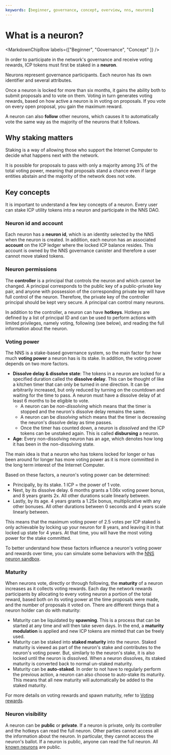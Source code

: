 ```yaml
---
keywords: [beginner, governance, concept, overview, nns, neurons]
---
```



# What is a neuron?

<MarkdownChipRow labels={["Beginner", "Governance", "Concept" ]} />

In order to participate in the network's governance and receive voting rewards, ICP tokens must first
be staked in a **neuron**.

Neurons represent governance participants. Each neuron has its own identifier and
several attributes.

Once a neuron is locked for more than six months, it gains the ability
both to submit proposals and to vote on them. Voting in turn generates
voting rewards, based on how active a neuron is in voting on proposals.
If you vote on every open proposal, you gain the maximum reward.

A neuron can also **follow** other neurons, which causes it to
automatically vote the same way as the majority of the neurons that it
follows.

## Why staking matters

Staking is a way of allowing those who support the Internet Computer to
decide what happens next with the network.

It is possible for proposals to pass with only a
majority among 3% of the total voting power, meaning that proposals
stand a chance even if large entities abstain and the majority of the
network does not vote.


## Key concepts

It is important to understand a few key concepts of a neuron.
Every user can stake ICP utility tokens into a neuron and participate in the NNS DAO.

### Neuron id and account
Each neuron has a **neuron id**, which is an identity selected by the NNS when the neuron is created.
In addition, each neuron has an associated **account** on the ICP ledger where the locked ICP balance resides. This account is owned by the NNS governance canister and therefore a user cannot move staked tokens.

### Neuron permissions
The **controller** is a principal that controls the neuron and which cannot be changed. A principal corresponds to the public key of a public-private key pair, and anyone with possession of the corresponding private key will have full control of the neuron. Therefore, the private key of the controller principal should be kept very secure. A principal can control many neurons.

In addition to the controller, a neuron can have **hotkeys**. Hotkeys are defined by a list of principal ID and can be used to perform actions with limited privileges, namely voting, following (see below), and reading the full information about the neuron.

### Voting power
The NNS is a stake-based governance system, so the main factor for how much **voting power** a neuron has is its stake. In addition, the voting power depends on two more factors.

* **Dissolve delay & dissolve state**: The tokens in a neuron are locked for a specified duration called the **dissolve delay**. This can be thought of like a kitchen timer that can only be turned in one direction. It can be arbitrarily increased, but only reduced by turning on the countdown and waiting for the time to pass. A neuron must have a dissolve delay of at least 6 months to be eligible to vote.
  * A neuron can be _non-dissolving_ which means that the timer is stopped and the neuron's dissolve delay remains the same.
  * A neuron can be _dissolving_ which means that the timer is decreasing the neuron's dissolve delay as time passes.
  * Once the timer has counted down, a neuron is _dissolved_ and the ICP tokens can be unstaked again. This is called **disbursing** a neuron.
* **Age**: Every non-dissolving neuron has an age, which denotes how long it has been in the non-dissolving state.

The main idea is that a neuron who has tokens locked for longer or has been around for longer has more voting power as it is more committed in the long term interest of the Internet Computer.

Based on these factors, a neuron's voting power can be determined:
* Principally, by its stake. 1 ICP = the power of 1 vote.
* Next, by its dissolve delay. 6 months grants a 1.06x voting power bonus, and 8 years grants 2x. All other durations scale linearly between.
* Lastly, by its age. 4 years grants a 1.25x bonus, multiplicative with any other bonuses. All other durations between 0 seconds and 4 years scale linearly between.

This means that the maximum voting power of 2.5 votes per ICP staked is only achievable by locking up your neuron for 8 years, and leaving it in that locked up state for 4 years. At that time, you will have the most
voting power for the stake committed.

To better understand how these factors influence a neuron's voting power and rewards over time, you can simulate some behaviors with the [NNS neuron sandbox](https://klgza-cqaaa-aaaak-qcz5a-cai.icp0.io/).

### Maturity
When neurons vote, directly or through following, the **maturity** of a neuron increases as it collects voting rewards.
Each day the network rewards participants by allocating to every voting neuron a portion of the total reward, based both on its voting power at the time proposals were made, and the number of proposals it voted on.
There are different things that a neuron holder can do with maturity:
* Maturity can be liquidated by **spawning**. This is a process that can be started at any time and will then take seven days. In the end, a **maturity modulation** is applied and new ICP tokens are minted that can be freely used.
* Maturity can be staked into **staked maturity** into the neuron. Staked maturity is viewed as part of the neuron's stake and contributes to the neuron's voting power. But, similarly to the neuron's stake, it is also locked until the neuron is dissolved. When a neuron dissolves, its staked maturity is converted back to normal un-staked maturity.
* Maturity can be **auto-staked**. In order to not have to regularly perform the previous action, a neuron can also choose to auto-stake its maturity. This means that all new maturity will automatically be added to the staked maturity.

For more details on voting rewards and spawn maturity, refer to [Voting rewards](/docs/current/developer-docs/daos/nns/concepts/neurons/staking-voting-rewards).

### Neuron visibility
A neuron can be **public** or **private**.
If a neuron is private, only its controller and the hotkeys can read the full neuron. Other parties cannot access all the information about the neuron.
In particular, they cannot access the neuron's ballot. If a neuron is public, anyone can read the full neuron.
All [known neurons](/docs/current/developer-docs/daos/nns/concepts/neurons/becoming-a-known-neuron) are public.
